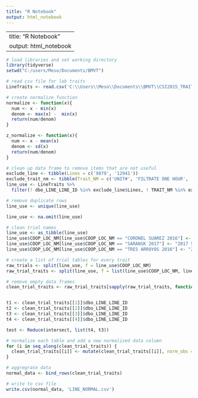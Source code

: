 ```yaml
---
title: "R Notebook"
output: html_notebook
---
```


---
title: "R Notebook"
output: html_notebook
---
```r
# load libraries and set working directory
library(tidyverse)
setwd("C:/users/Meso/Documents/BMVT")
```

```r
# read csv file for lab traits
LineTraits <- read.csv('C:\\Users\\Meso\\Documents\\BMVT\\CSI2015_TRAITS_WITH_LOC.csv', header = TRUE, stringsAsFactors = FALSE, na.strings = c(NA, "NA", " NA"))
```

```r
# create normalize function
normalize <- function(x){
  num <- x - min(x)
  denom <- max(x) -  min(x)
  return(num/denom)
}
```

```r
z_normalize <- function(x){
  num <- x - mean(x)
  denom <- sd(x)
  return(num/denom)
}
```


```r
# clean up data frame to remove items that are not useful
exclude_line <- tibble(Lines = c('9879', '12941'))
exclude_trait_nm <- tibble(Trait_NM = c('UNIT#', 'FILTRATE ONE HOUR', 'MALT PROBLEMS', 'STEEP IN DATE', 'STEEP NUMBER', 'MALT MIDS', 'MALT PLUMPS', 'JAR #'))
line_use <- LineTraits %>% 
  filter(! dbo_LINE_LINE_ID %in% exclude_line$Lines, ! TRAIT_NM %in% exclude_trait_nm$Trait_NM)
```

```r
# remove duplicate rows
line_use <- unique(line_use)

line_use <- na.omit(line_use)

# clean trial names
line_use <- as_tibble(line_use)
line_use$COOP_LOC_NM[line_use$COOP_LOC_NM == "CORONEL SUAREZ 2016"] <- "2016 CORONEL SUAREZ"
line_use$COOP_LOC_NM[line_use$COOP_LOC_NM == "SARANSK 2017"] <- "2017 SARANSK"
line_use$COOP_LOC_NM[line_use$COOP_LOC_NM == "TRES ARROYOS 2016"] <- "2016 TRES ARROYOS"
```

```r
# create a list of trial tables for every trait
raw_trials <- split(line_use, f = line_use$COOP_LOC_NM)
raw_trial_traits <- split(line_use, f = list(line_use$COOP_LOC_NM, line_use$TRAIT_NM))
```

```r
# remove empty data frames
clean_trial_traits <- raw_trial_traits[sapply(raw_trial_traits, function(x) dim(x)[1]) > 0]
```

```r

```



```r
t1 <- clean_trial_traits[[1]]$dbo_LINE_LINE_ID
t2 <- clean_trial_traits[[2]]$dbo_LINE_LINE_ID
t3 <- clean_trial_traits[[3]]$dbo_LINE_LINE_ID
t4 <- clean_trial_traits[[4]]$dbo_LINE_LINE_ID
```

```r
test <- Reduce(intersect, list(t4, t3))
```





```r
# normalize each table and add a new normalized data column
for (i in seq_along(clean_trial_traits)) {
  clean_trial_traits[[i]] <- mutate(clean_trial_traits[[i]], norm_obs = z_normalize(clean_trial_traits[[i]]$OBSRV_NT_NBR))
}
```

```r
# aggregrate data
normal_data <- bind_rows(clean_trial_traits)
```

```r
# write to csv file
write.csv(normal_data, 'LINE_NORMAL.csv')
```





